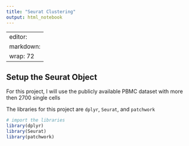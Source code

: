 ```yaml
---
title: "Seurat Clustering"
output: html_notebook
---
```


---
editor: 
  markdown: 
    wrap: 72
---

## Setup the Seurat Object

For this project, I will use the publicly available PBMC dataset with more then 2700 single cells

The libraries for this project are `dplyr`, `Seurat`, and `patchwork`

```r
# import the libraries
library(dplyr)
library(Seurat)
library(patchwork)
```

```r

```
